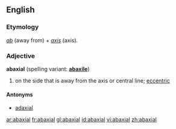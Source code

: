 ==English==
===Etymology===
{{L.}} ''[[ab#Latin|ab]]'' (away from) + ''[[axis]]'' (axis).
===Adjective===
'''abaxial''' (spelling variant: '''[[abaxile]]''')
# {{botany}} on the side that is away from the axis or central line; [[eccentric]]
====Antonyms====
*[[adaxial]]

[[ar:abaxial]]
[[fr:abaxial]]
[[gl:abaxial]]
[[id:abaxial]]
[[vi:abaxial]]
[[zh:abaxial]]